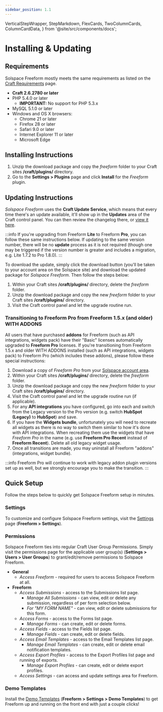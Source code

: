 ```yaml
---
sidebar_position: 1.1
---
```


  VerticalStepWrapper,
  StepMarkdown,
  FlexCards,
  TwoColumnCards,
  ColumnCardData,
} from '@site/src/components/docs';



# Installing & Updating

## Requirements

Solspace Freeform mostly meets the same requirements as listed on the [Craft Requirements](https://docs.craftcms.com/v2/requirements.html) page.

- **Craft 2.6.2780 or later**
- PHP 5.4.0 or later
  - **IMPORTANT:** No support for PHP 5.3.x
- MySQL 5.1.0 or later
- Windows and OS X browsers:
  - Chrome 21 or later
  - Firefox 28 or later
  - Safari 9.0 or later
  - Internet Explorer 11 or later
  - Microsoft Edge

## Installing Instructions

1. Unzip the download package and copy the _freeform_ folder to your Craft sites **/craft/plugins/** directory.
2. Go to the **Settings > Plugins** page and click **Install** for the _Freeform_ plugin.

<Photo img={InstallPhoto} alt="Installation" />

## Updating Instructions

_Solspace Freeform_ uses the **Craft Update Service**, which means that every time there's an update available, it'll show up in the **Updates** area of the Craft control panel. You can then review the changelog there, or [view it here](./changelog.mdx).

<Photo img={UpdatesPhoto} alt="Craft Updates Service" />

:::info
If you're upgrading from Freeform **Lite** to Freeform **Pro**, you can follow these same instructions below. If updating to the same version number, there will be no **update** process as it is not required (though one may be triggered if the version number is greater and includes a migration, e.g. Lite 1.7.2 to Pro 1.8.0).
:::

To download the update, simply click the download button (you'll be taken to your account area on the Solspace site) and download the updated package for _Solspace Freeform_. Then follow the steps below:

1. Within your Craft sites **/craft/plugins/** directory, delete the _freeform_ folder.
2. Unzip the download package and copy the new _freeform_ folder to your Craft sites **/craft/plugins/** directory.
3. Visit the Craft control panel and let the upgrade routine run.

### Transitioning to Freeform Pro from Freeform 1.5.x (and older) WITH ADDONS

All users that have purchased **addons** for Freeform (such as API integrations, widgets pack) have their "Basic" licenses automatically upgraded to **Freeform Pro** licenses. If you're transitioning from Freeform 1.5.x and older WITH ADDONS installed (such as API integrations, widgets pack) to Freeform Pro (which includes these addons), please follow these special instructions:

1. Download a copy of _Freeform Pro_ from your [Solspace account area](https://solspace.com/account).
2. Within your Craft sites **/craft/plugins/** directory, delete the _freeform_ folder.
3. Unzip the download package and copy the new _freeform_ folder to your Craft sites **/craft/plugins/** directory.
4. Visit the Craft control panel and let the upgrade routine run (if applicable).
5. For any **API integrations** you have configured, go into each and switch from the Legacy version to the Pro version (e.g. switch **HubSpot (Legacy)** to **HubSpot**) and save.
6. If you have the **Widgets bundle**, unfortunately you will need to recreate all widgets as there is no way to switch them similar to how it's done with API integrations. When recreating them use the widgets that have _Freeform Pro_ in the name (e.g. use **Freeform Pro Recent** instead of **Freeform Recent**). Delete all old legacy widget usage.
7. Once all transitions are made, you may uninstall all Freeform "addons" (integrations, widget bundle).

:::info
Freeform Pro will continue to work with legacy addon plugin versions set up as well, but we strongly encourage you to make the transition.
:::

<Photo img={ProApiTransitionPhoto} alt="Update API integrations" />

## Quick Setup

Follow the steps below to quickly get Solspace Freeform setup in minutes.

### Settings

To customize and configure Solspace Freeform settings, visit the [Settings](../configuration/settings.mdx) page (**Freeform > Settings**).

### Permissions

Solspace Freeform ties into regular Craft User Group Permissions. Simply visit the permissions page for the applicable user group(s) (**Settings > Users > User Groups**) to grant/edit/remove permissions to Solspace Freeform.

- **General**
  - _Access Freeform_ - required for users to access Solspace Freeform at all.
- **Freeform**
  - _Access Submissions_ - access to the Submissions list page.
    - _Manage All Submissions_ - can view, edit or delete any submission, regardless of per form selection below.
    - _For "MY FORM NAME"_ - can view, edit or delete submissions for this form.
  - _Access Forms_ - access to the Forms list page.
    - _Manage Forms_ - can create, edit or delete forms.
  - _Access Fields_ - access to the Fields list page.
    - _Manage Fields_ - can create, edit or delete fields.
  - _Access Email Templates_ - access to the Email Templates list page.
    - _Manage Email Templates_ - can create, edit or delete email notification templates.
  - _Access Export Profiles_ - access to the Export Profiles list page and running of exports.
    - _Manage Export Profiles_ - can create, edit or delete export profiles.
  - _Access Settings_ - can access and update settings area for Freeform.

<Photo img={PermissionsPhoto} alt="Permissions" />

### Demo Templates

Install the [Demo Templates](../configuration/demo-templates.mdx) (**Freeform > Settings > Demo Templates**) to get Freeform up and running on the front end with just a couple clicks!
